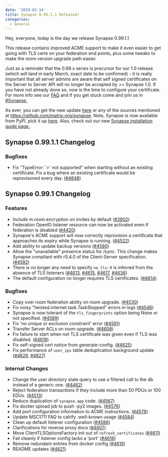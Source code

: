```yaml
---
date: '2019-02-14'
title: Synapse 0.99.1.1 Released!
categories:
  - General
---
```


Hey, everyone, today is the day we release Synapse 0.99.1.1

This release contains improved ACME support to make it even easier to get going with TLS certs on your federation end points, plus some tweaks to make the room version upgrade path easier.

Just as a reminder that the 0.99.x series is precursor for our 1.0 release (which will land in early March, exact date to be confirmed) - it is really important that all server admins are aware that self signed certificates on the Server to Server API will no longer be accepted by &gt;= Synapse 1.0. If you have not already done so, now is the time to configure your certificate. For more info see our <a href="https://github.com/matrix-org/synapse/blob/master/docs/MSC1711_certificates_FAQ.md">FAQ</a> and if you get stuck come and join us in <a href="https://matrix.to/#/#synapse:matrix.org">#Synapse.</a>

As ever, you can get the new update <a href="https://github.com/matrix-org/synapse/releases/tag/v0.99.1.1">here</a> or any of the sources mentioned at <a href="https://github.com/matrix-org/synapse">https://github.com/matrix-org/synapse</a>. Note, Synapse is now available from PyPI, pick it up <a href="https://pypi.org/project/matrix-synapse/">here</a>. Also, check out our new <a href="https://matrix.org/docs/guides/installing-synapse">Synapse installation guide page.</a>
<h2>Synapse 0.99.1.1 Changelog</h2>
<div class="release-header">
<div class="d-flex flex-items-start"></div>
</div>
<div class="markdown-body">
<h3>Bugfixes</h3>
<ul>
 	<li>Fix "TypeError: '&gt;' not supported" when starting without an existing certificate.
Fix a bug where an existing certificate would be reprovisoned every day. (<a href="https://github.com/matrix-org/synapse/issues/4648" data-hovercard-type="pull_request" data-hovercard-url="/matrix-org/synapse/pull/4648/hovercard" aria-describedby="hovercard-aria-description">#4648</a>)</li>
</ul>
</div>
<h2>Synapse 0.99.1 Changelog</h2>
<h3>Features</h3>
<ul>
 	<li>Include m.room.encryption on invites by default (<a href="https://github.com/matrix-org/synapse/issues/3902" data-hovercard-type="pull_request" data-hovercard-url="/matrix-org/synapse/pull/3902/hovercard" aria-describedby="hovercard-aria-description">#3902</a>)</li>
 	<li>Federation OpenID listener resource can now be activated even if federation is disabled (<a href="https://github.com/matrix-org/synapse/issues/4420" data-hovercard-type="pull_request" data-hovercard-url="/matrix-org/synapse/pull/4420/hovercard" aria-describedby="hovercard-aria-description">#4420</a>)</li>
 	<li>Synapse's ACME support will now correctly reprovision a certificate that approaches its expiry while Synapse is running. (<a href="https://github.com/matrix-org/synapse/issues/4522" data-hovercard-type="pull_request" data-hovercard-url="/matrix-org/synapse/pull/4522/hovercard" aria-describedby="hovercard-aria-description">#4522</a>)</li>
 	<li>Add ability to update backup versions (<a href="https://github.com/matrix-org/synapse/issues/4580" data-hovercard-type="pull_request" data-hovercard-url="/matrix-org/synapse/pull/4580/hovercard" aria-describedby="hovercard-aria-description">#4580</a>)</li>
 	<li>Allow the "unavailable" presence status for /sync.
This change makes Synapse compliant with r0.4.0 of the Client-Server specification. (<a href="https://github.com/matrix-org/synapse/issues/4592" data-hovercard-type="pull_request" data-hovercard-url="/matrix-org/synapse/pull/4592/hovercard" aria-describedby="hovercard-aria-description">#4592</a>)</li>
 	<li>There is no longer any need to specify <code>no_tls</code>: it is inferred from the absence of TLS listeners (<a href="https://github.com/matrix-org/synapse/issues/4613" data-hovercard-type="pull_request" data-hovercard-url="/matrix-org/synapse/pull/4613/hovercard" aria-describedby="hovercard-aria-description">#4613</a>, <a href="https://github.com/matrix-org/synapse/issues/4615" data-hovercard-type="pull_request" data-hovercard-url="/matrix-org/synapse/pull/4615/hovercard" aria-describedby="hovercard-aria-description">#4615</a>, <a href="https://github.com/matrix-org/synapse/issues/4617" data-hovercard-type="pull_request" data-hovercard-url="/matrix-org/synapse/pull/4617/hovercard" aria-describedby="hovercard-aria-description">#4617</a>, <a href="https://github.com/matrix-org/synapse/issues/4636" data-hovercard-type="pull_request" data-hovercard-url="/matrix-org/synapse/pull/4636/hovercard" aria-describedby="hovercard-aria-description">#4636</a>)</li>
 	<li>The default configuration no longer requires TLS certificates. (<a href="https://github.com/matrix-org/synapse/issues/4614" data-hovercard-type="pull_request" data-hovercard-url="/matrix-org/synapse/pull/4614/hovercard" aria-describedby="hovercard-aria-description">#4614</a>)</li>
</ul>
<h3>Bugfixes</h3>
<ul>
 	<li>Copy over room federation ability on room upgrade. (<a href="https://github.com/matrix-org/synapse/issues/4530" data-hovercard-type="pull_request" data-hovercard-url="/matrix-org/synapse/pull/4530/hovercard" aria-describedby="hovercard-aria-description">#4530</a>)</li>
 	<li>Fix noisy "twisted.internet.task.TaskStopped" errors in logs (<a href="https://github.com/matrix-org/synapse/issues/4546" data-hovercard-type="pull_request" data-hovercard-url="/matrix-org/synapse/pull/4546/hovercard" aria-describedby="hovercard-aria-description">#4546</a>)</li>
 	<li>Synapse is now tolerant of the <code>tls_fingerprints</code> option being None or not specified. (<a href="https://github.com/matrix-org/synapse/issues/4589" data-hovercard-type="pull_request" data-hovercard-url="/matrix-org/synapse/pull/4589/hovercard" aria-describedby="hovercard-aria-description">#4589</a>)</li>
 	<li>Fix 'no unique or exclusion constraint' error (<a href="https://github.com/matrix-org/synapse/issues/4591" data-hovercard-type="pull_request" data-hovercard-url="/matrix-org/synapse/pull/4591/hovercard" aria-describedby="hovercard-aria-description">#4591</a>)</li>
 	<li>Transfer Server ACLs on room upgrade. (<a href="https://github.com/matrix-org/synapse/issues/4608" data-hovercard-type="pull_request" data-hovercard-url="/matrix-org/synapse/pull/4608/hovercard" aria-describedby="hovercard-aria-description">#4608</a>)</li>
 	<li>Fix failure to start when not TLS certificate was given even if TLS was disabled. (<a href="https://github.com/matrix-org/synapse/issues/4618" data-hovercard-type="pull_request" data-hovercard-url="/matrix-org/synapse/pull/4618/hovercard" aria-describedby="hovercard-aria-description">#4618</a>)</li>
 	<li>Fix self-signed cert notice from generate-config. (<a href="https://github.com/matrix-org/synapse/issues/4625" data-hovercard-type="pull_request" data-hovercard-url="/matrix-org/synapse/pull/4625/hovercard" aria-describedby="hovercard-aria-description">#4625</a>)</li>
 	<li>Fix performance of <code>user_ips</code> table deduplication background update (<a href="https://github.com/matrix-org/synapse/issues/4626" data-hovercard-type="pull_request" data-hovercard-url="/matrix-org/synapse/pull/4626/hovercard" aria-describedby="hovercard-aria-description">#4626</a>, <a href="https://github.com/matrix-org/synapse/issues/4627" data-hovercard-type="pull_request" data-hovercard-url="/matrix-org/synapse/pull/4627/hovercard" aria-describedby="hovercard-aria-description">#4627</a>)</li>
</ul>
<h3>Internal Changes</h3>
<ul>
 	<li>Change the user directory state query to use a filtered call to the db instead of a generic one. (<a href="https://github.com/matrix-org/synapse/issues/4462" data-hovercard-type="pull_request" data-hovercard-url="/matrix-org/synapse/pull/4462/hovercard" aria-describedby="hovercard-aria-description">#4462</a>)</li>
 	<li>Reject federation transactions if they include more than 50 PDUs or 100 EDUs. (<a href="https://github.com/matrix-org/synapse/issues/4513" data-hovercard-type="pull_request" data-hovercard-url="/matrix-org/synapse/pull/4513/hovercard" aria-describedby="hovercard-aria-description">#4513</a>)</li>
 	<li>Reduce duplication of <code>synapse.app</code> code. (<a href="https://github.com/matrix-org/synapse/issues/4567" data-hovercard-type="pull_request" data-hovercard-url="/matrix-org/synapse/pull/4567/hovercard" aria-describedby="hovercard-aria-description">#4567</a>)</li>
 	<li>Fix docker upload job to push -py2 images. (<a href="https://github.com/matrix-org/synapse/issues/4576" data-hovercard-type="pull_request" data-hovercard-url="/matrix-org/synapse/pull/4576/hovercard" aria-describedby="hovercard-aria-description">#4576</a>)</li>
 	<li>Add port configuration information to ACME instructions. (<a href="https://github.com/matrix-org/synapse/issues/4578" data-hovercard-type="pull_request" data-hovercard-url="/matrix-org/synapse/pull/4578/hovercard" aria-describedby="hovercard-aria-description">#4578</a>)</li>
 	<li>Update MSC1711 FAQ to calrify .well-known usage (<a href="https://github.com/matrix-org/synapse/issues/4584" data-hovercard-type="pull_request" data-hovercard-url="/matrix-org/synapse/pull/4584/hovercard" aria-describedby="hovercard-aria-description">#4584</a>)</li>
 	<li>Clean up default listener configuration (<a href="https://github.com/matrix-org/synapse/issues/4586" data-hovercard-type="pull_request" data-hovercard-url="/matrix-org/synapse/pull/4586/hovercard" aria-describedby="hovercard-aria-description">#4586</a>)</li>
 	<li>Clarifications for reverse proxy docs (<a href="https://github.com/matrix-org/synapse/issues/4607" data-hovercard-type="pull_request" data-hovercard-url="/matrix-org/synapse/pull/4607/hovercard" aria-describedby="hovercard-aria-description">#4607</a>)</li>
 	<li>Move ClientTLSOptionsFactory init out of <code>refresh_certificates</code> (<a href="https://github.com/matrix-org/synapse/issues/4611" data-hovercard-type="pull_request" data-hovercard-url="/matrix-org/synapse/pull/4611/hovercard" aria-describedby="hovercard-aria-description">#4611</a>)</li>
 	<li>Fail cleanly if listener config lacks a 'port' (<a href="https://github.com/matrix-org/synapse/issues/4616" data-hovercard-type="pull_request" data-hovercard-url="/matrix-org/synapse/pull/4616/hovercard" aria-describedby="hovercard-aria-description">#4616</a>)</li>
 	<li>Remove redundant entries from docker config (<a href="https://github.com/matrix-org/synapse/issues/4619" data-hovercard-type="pull_request" data-hovercard-url="/matrix-org/synapse/pull/4619/hovercard" aria-describedby="hovercard-aria-description">#4619</a>)</li>
 	<li>README updates (<a href="https://github.com/matrix-org/synapse/issues/4621" data-hovercard-type="pull_request" data-hovercard-url="/matrix-org/synapse/pull/4621/hovercard" aria-describedby="hovercard-aria-description">#4621</a>)</li>
</ul>